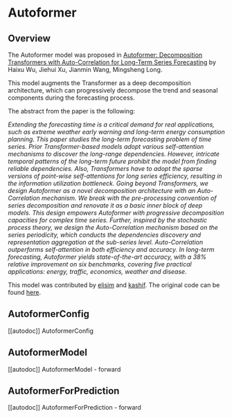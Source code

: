 <!--Copyright 2023 The HuggingFace Team. All rights reserved.

Licensed under the Apache License, Version 2.0 (the "License"); you may not use this file except in compliance with
the License. You may obtain a copy of the License at

http://www.apache.org/licenses/LICENSE-2.0

Unless required by applicable law or agreed to in writing, software distributed under the License is distributed on
an "AS IS" BASIS, WITHOUT WARRANTIES OR CONDITIONS OF ANY KIND, either express or implied. See the License for the
specific language governing permissions and limitations under the License.
-->

# Autoformer

## Overview

The Autoformer model was proposed in [Autoformer: Decomposition Transformers with Auto-Correlation for Long-Term Series Forecasting](https://arxiv.org/abs/2106.13008) by Haixu Wu, Jiehui Xu, Jianmin Wang, Mingsheng Long.

This model augments the Transformer as a deep decomposition architecture, which can progressively decompose the trend and seasonal components during the forecasting process.

The abstract from the paper is the following:

*Extending the forecasting time is a critical demand for real applications, such as extreme weather early warning and long-term energy consumption planning. This paper studies the long-term forecasting problem of time series. Prior Transformer-based models adopt various self-attention mechanisms to discover the long-range dependencies. However, intricate temporal patterns of the long-term future prohibit the model from finding reliable dependencies. Also, Transformers have to adopt the sparse versions of point-wise self-attentions for long series efficiency, resulting in the information utilization bottleneck. Going beyond Transformers, we design Autoformer as a novel decomposition architecture with an Auto-Correlation mechanism. We break with the pre-processing convention of series decomposition and renovate it as a basic inner block of deep models. This design empowers Autoformer with progressive decomposition capacities for complex time series. Further, inspired by the stochastic process theory, we design the Auto-Correlation mechanism based on the series periodicity, which conducts the dependencies discovery and representation aggregation at the sub-series level. Auto-Correlation outperforms self-attention in both efficiency and accuracy. In long-term forecasting, Autoformer yields state-of-the-art accuracy, with a 38% relative improvement on six benchmarks, covering five practical applications: energy, traffic, economics, weather and disease.*

This model was contributed by [elisim](https://huggingface.co/elisim) and [kashif](https://huggingface.co/kashif).
The original code can be found [here](https://github.com/thuml/Autoformer).

## AutoformerConfig

[[autodoc]] AutoformerConfig


## AutoformerModel

[[autodoc]] AutoformerModel
    - forward


## AutoformerForPrediction

[[autodoc]] AutoformerForPrediction
    - forward